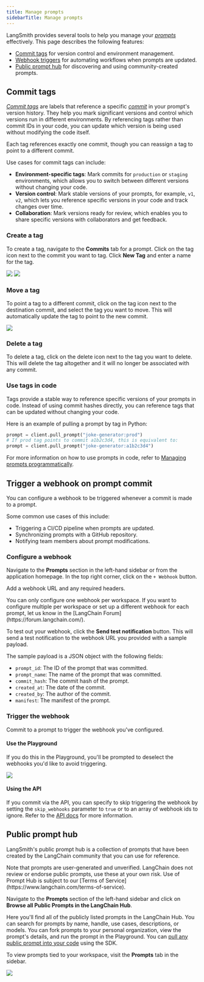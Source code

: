 ```yaml
---
title: Manage prompts
sidebarTitle: Manage prompts
---
```


LangSmith provides several tools to help you manage your [_prompts_](/langsmith/prompt-engineering-overview) effectively. This page describes the following features:

- [Commit tags](#commit-tags) for version control and environment management.
- [Webhook triggers](#trigger-a-webhook-on-prompt-commit) for automating workflows when prompts are updated.
- [Public prompt hub](#public-prompt-hub) for discovering and using community-created prompts.

## Commit tags

[_Commit tags_](/langsmith/prompt-engineering-overview#tags) are labels that reference a specific [_commit_](/langsmith/prompt-engineering-overview#commits) in your prompt's version history. They help you mark significant versions and control which versions run in different environments. By referencing tags rather than commit IDs in your code, you can update which version is being used without modifying the code itself.

Each tag references exactly one commit, though you can reassign a tag to point to a different commit.

Use cases for commit tags can include:

- **Environment-specific tags**: Mark commits for `production` or `staging` environments, which allows you to switch between different versions without changing your code.
- **Version control**: Mark stable versions of your prompts, for example, `v1`, `v2`, which lets you reference specific versions in your code and track changes over time.
- **Collaboration**: Mark versions ready for review, which enables you to share specific versions with collaborators and get feedback.

### Create a tag

To create a tag, navigate to the **Commits** tab for a prompt. Click on the tag icon next to the commit you want to tag. Click **New Tag** and enter a name for the tag.

![](/langsmith/images/commits-tab.png) ![](/langsmith/images/create-new-prompt-tag.png)

### Move a tag

To point a tag to a different commit, click on the tag icon next to the destination commit, and select the tag you want to move. This will automatically update the tag to point to the new commit.

![](/langsmith/images/move-prompt-tag.png)

### Delete a tag

To delete a tag, click on the delete icon next to the tag you want to delete. This will delete the tag altogether and it will no longer be associated with any commit.

### Use tags in code

Tags provide a stable way to reference specific versions of your prompts in code. Instead of using commit hashes directly, you can reference tags that can be updated without changing your code.

Here is an example of pulling a prompt by tag in Python:

```python
prompt = client.pull_prompt("joke-generator:prod")
# If prod tag points to commit a1b2c3d4, this is equivalent to:
prompt = client.pull_prompt("joke-generator:a1b2c3d4")
```

For more information on how to use prompts in code, refer to [Managing prompts programmatically](/langsmith/manage-prompts-programmatically).

## Trigger a webhook on prompt commit

You can configure a webhook to be triggered whenever a commit is made to a prompt.

Some common use cases of this include:

* Triggering a CI/CD pipeline when prompts are updated.
* Synchronizing prompts with a GitHub repository.
* Notifying team members about prompt modifications.

### Configure a webhook

Navigate to the **Prompts** section in the left-hand sidebar or from the application homepage. In the top right corner, click on the `+ Webhook` button.

Add a webhook URL and any required headers.

<Note>
You can only configure one webhook per workspace. If you want to configure multiple per workspace or set up a different webhook for each prompt, let us know in the [LangChain Forum](https://forum.langchain.com/).
</Note>

To test out your webhook, click the **Send test notification** button. This will send a test notification to the webhook URL you provided with a sample payload.

The sample payload is a JSON object with the following fields:

- `prompt_id`: The ID of the prompt that was committed.
- `prompt_name`: The name of the prompt that was committed.
- `commit_hash`: The commit hash of the prompt.
- `created_at`: The date of the commit.
- `created_by`: The author of the commit.
- `manifest`: The manifest of the prompt.

### Trigger the webhook

Commit to a prompt to trigger the webhook you've configured.

#### Use the Playground

If you do this in the Playground, you'll be prompted to deselect the webhooks you'd like to avoid triggering.

![](/langsmith/images/commit-prompt-playground.png)

#### Using the API

If you commit via the API, you can specify to skip triggering the webhook by setting the `skip_webhooks` parameter to `true` or to an array of webhook ids to ignore. Refer to the [API docs](https://api.smith.langchain.com/redoc#tag/commits/operation/create_commit_api_v1_commits__owner___repo__post) for more information.

## Public prompt hub

LangSmith's public prompt hub is a collection of prompts that have been created by the LangChain community that you can use for reference.

<Note>
Note that prompts are user-generated and unverified. LangChain does not review or endorse public prompts, use these at your own risk. Use of Prompt Hub is subject to our [Terms of Service](https://www.langchain.com/terms-of-service).
</Note>

Navigate to the **Prompts** section of the left-hand sidebar and click on **Browse all Public Prompts in the LangChain Hub**.

Here you'll find all of the publicly listed prompts in the LangChain Hub. You can search for prompts by name, handle, use cases, descriptions, or models. You can fork prompts to your personal organization, view the prompt's details, and run the prompt in the Playground. You can [pull any public prompt into your code](/langsmith/manage-prompts-programmatically) using the SDK.

To view prompts tied to your workspace, visit the **Prompts** tab in the sidebar.

![](/langsmith/images/prompts-tab.png)

